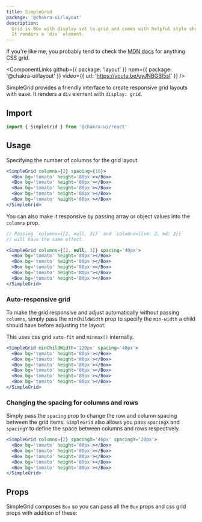 ```yaml
---
title: SimpleGrid
package: '@chakra-ui/layout'
description:
  Grid is Box with display set to grid and comes with helpful style shorthand.
  It renders a `div` element.
---
```


If you're like me, you probably tend to check the
[MDN docs](https://developer.mozilla.org/en-US/docs/Web/CSS/CSS_Grid_Layout) for
anything CSS grid.

<ComponentLinks
  github={{ package: 'layout' }}
  npm={{ package: '@chakra-ui/layout' }}
  video={{ url: 'https://youtu.be/uyJNBGBI5sI' }}
/>

<carbon-ad></carbon-ad>

SimpleGrid provides a friendly interface to create responsive grid layouts with
ease. It renders a `div` element with `display: grid`.

## Import

```js
import { SimpleGrid } from '@chakra-ui/react'
```

## Usage

Specifying the number of columns for the grid layout.

```jsx
<SimpleGrid columns={2} spacing={10}>
  <Box bg='tomato' height='80px'></Box>
  <Box bg='tomato' height='80px'></Box>
  <Box bg='tomato' height='80px'></Box>
  <Box bg='tomato' height='80px'></Box>
  <Box bg='tomato' height='80px'></Box>
</SimpleGrid>
```

You can also make it responsive by passing array or object values into the
`columns` prop.

```jsx
// Passing `columns={[2, null, 3]}` and `columns={{sm: 2, md: 3}}`
// will have the same effect.

<SimpleGrid columns={[2, null, 3]} spacing='40px'>
  <Box bg='tomato' height='80px'></Box>
  <Box bg='tomato' height='80px'></Box>
  <Box bg='tomato' height='80px'></Box>
  <Box bg='tomato' height='80px'></Box>
  <Box bg='tomato' height='80px'></Box>
</SimpleGrid>
```

### Auto-responsive grid

To make the grid responsive and adjust automatically without passing `columns`,
simply pass the `minChildWidth` prop to specify the `min-width` a child should
have before adjusting the layout.

This uses css grid `auto-fit` and `minmax()` internally.

```jsx
<SimpleGrid minChildWidth='120px' spacing='40px'>
  <Box bg='tomato' height='80px'></Box>
  <Box bg='tomato' height='80px'></Box>
  <Box bg='tomato' height='80px'></Box>
  <Box bg='tomato' height='80px'></Box>
  <Box bg='tomato' height='80px'></Box>
  <Box bg='tomato' height='80px'></Box>
</SimpleGrid>
```

### Changing the spacing for columns and rows

Simply pass the `spacing` prop to change the row and column spacing between the
grid items. `SimpleGrid` also allows you pass `spacingX` and `spacingY` to
define the space between columns and rows respectively.

```jsx
<SimpleGrid columns={2} spacingX='40px' spacingY='20px'>
  <Box bg='tomato' height='80px'></Box>
  <Box bg='tomato' height='80px'></Box>
  <Box bg='tomato' height='80px'></Box>
  <Box bg='tomato' height='80px'></Box>
  <Box bg='tomato' height='80px'></Box>
</SimpleGrid>
```

## Props

SimpleGrid composes `Box` so you can pass all the `Box` props and css grid props
with addition of these:

<PropsTable of='SimpleGrid' />
